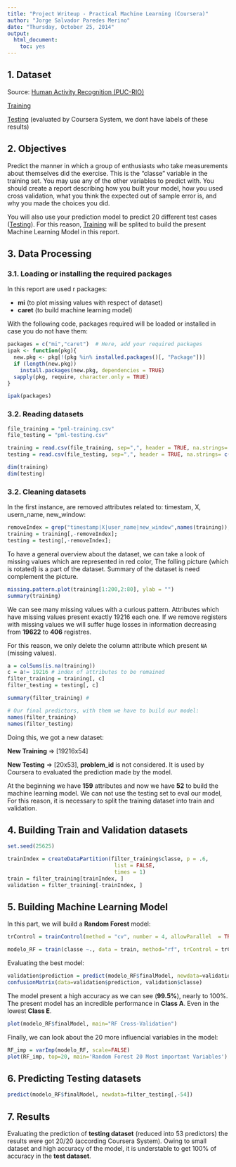 ```yaml
---
title: "Project Writeup - Practical Machine Learning (Coursera)"
author: "Jorge Salvador Paredes Merino"
date: "Thursday, October 25, 2014"
output:
  html_document:
    toc: yes
---
```


## 1. Dataset

Source: [Human Activity Recognition (PUC-RIO)](http://groupware.les.inf.puc-rio.br/har)

[Training](http://d396qusza40orc.cloudfront.net/predmachlearn/pml-training.csv)

[Testing](http://d396qusza40orc.cloudfront.net/predmachlearn/pml-testing.csv) (evaluated by Coursera System, we dont have labels of these results)

## 2. Objectives
Predict the manner in which a group of enthusiasts who take measurements about themselves did the exercise. This is the "classe" variable in the training set. You may use any of the other variables to predict with. You should create a report describing how you built your model, how you used cross validation, what you think the expected out of sample error is, and why you made the choices you did. 

You will also use your prediction model to predict 20 different test cases ([Testing](http://d396qusza40orc.cloudfront.net/predmachlearn/pml-testing.csv)). For this reason, [Training](http://d396qusza40orc.cloudfront.net/predmachlearn/pml-training.csv) will be splited to build the present Machine Learning Model in this report.

## 3. Data Processing
### 3.1. Loading or installing the required packages
In this report are used r packages:

- **mi** (to plot missing values with respect of dataset)
- **caret** (to build machine learning model)

With the following code, packages required will be loaded or installed in case you do not have them:

```r
packages = c("mi","caret")  # Here, add your required packages
ipak <- function(pkg){                                          
  new.pkg <- pkg[!(pkg %in% installed.packages()[, "Package"])] 
  if (length(new.pkg))                                          
    install.packages(new.pkg, dependencies = TRUE)              
  sapply(pkg, require, character.only = TRUE)                   
}

ipak(packages)
```

### 3.2. Reading datasets

```r
file_training = "pml-training.csv"
file_testing = "pml-testing.csv"

training = read.csv(file_training, sep=",", header = TRUE, na.strings= c("NA",""," "), nrow=19622)
testing = read.csv(file_testing, sep=",", header = TRUE, na.strings= c("NA",""," "), nrow=20)

dim(training)
dim(testing)
```

### 3.2. Cleaning datasets

In the first instance, are removed attributes related to: timestam, X, usern_name, new_window:

```r
removeIndex = grep("timestamp|X|user_name|new_window",names(training));
training = training[,-removeIndex];
testing = testing[,-removeIndex];
```

To have a general overview about the dataset, we can take a look of missing values which are represented in red color, The folling picture (which is rotated) is a part of the dataset. Summary of the dataset is need complement the picture.

```r
missing.pattern.plot(training[1:200,2:80], ylab = "")
summary(training)
```

We can see many missing values with a curious pattern. Attributes which have missing values present exactly 19216 each one. If we remove registers with missing values we will suffer huge losses in information decreasing from **19622** to **406** registres. 

For this reason, we only delete the column attribute 
which present `NA` (missing values).

```r
a = colSums(is.na(training))
c = a!= 19216 # index of attributes to be remained
filter_training = training[, c]
filter_testing = testing[, c]

summary(filter_training) # 

# Our final predictors, with them we have to build our model:
names(filter_training)
names(filter_testing)
```
Doing this, we got a new dataset: 

**New Training** => [19216x54]

**New Testing** => [20x53], **problem_id** is not considered. It is used by Coursera to evaluated the prediction made by the model.

At the beginning we have **159** attributes and now we have **52** to build the machine learning model. We can not use the testing set to eval our model, For this reason, it is necessary to split the training dataset into train and validation.

## 4. Building Train and Validation datasets

```r
set.seed(25625)

trainIndex = createDataPartition(filter_training$classe, p = .6,
                                  list = FALSE,
                                  times = 1)
train = filter_training[trainIndex, ]
validation = filter_training[-trainIndex, ]
```

## 5. Building Machine Learning Model

In this part, we will build a **Random Forest** model:

```r
trControl = trainControl(method = "cv", number = 4, allowParallel  = TRUE)

modelo_RF = train(classe ~., data = train, method="rf", trControl = trControl)
```

Evaluating the best model:

```r
validation$prediction = predict(modelo_RF$finalModel, newdata=validation)
confusionMatrix(data=validation$prediction, validation$classe)
```
The model present a high accuracy as we can see (**99.5%**), nearly to 100%. The present model has an incredible performance in **Class A**. Even in the lowest **Class E**.

```r
plot(modelo_RF$finalModel, main="RF Cross-Validation")
```

Finally, we can look about the 20 more influencial variables in the model:

```r
RF_imp = varImp(modelo_RF, scale=FALSE)
plot(RF_imp, top=20, main='Random Forest 20 Most important Variables')
```

## 6. Predicting Testing datasets

```r
predict(modelo_RF$finalModel, newdata=filter_testing[,-54])
```


## 7. Results

Evaluating the prediction of **testing dataset** (reduced into 53 predictors) the results were got 20/20 (according Coursera System).
Owing to small dataset and high accuracy of the model, it is understable to get 100% of accuracy in the **test dataset**.